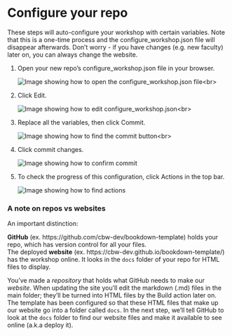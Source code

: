 # Configure your repo {#configure-details}
These steps will auto-configure your workshop with certain variables. Note that this is a one-time process and the configure_workshop.json file will disappear afterwards. Don't worry - if you have changes (e.g. new faculty) later on, you can always change the website.

1.  Open your new repo's configure_workshop.json file in your browser.

    ::: {.callout type="gray" title="See image" collapsible="true" style="plain" icon="fa-solid fa-image"}

    ![Image showing how to open the configure_workshop.json file](img/template/find-workshop_config.png)\<br>

    :::

2.  Click Edit.     

    ::: {.callout type="gray" title="See image" collapsible="true" style="plain" icon="fa-solid fa-image"}
    ![Image showing how to edit configure_workshop.json](img/template/edit-workshop_config.png)\<br>
    :::

3.  Replace all the variables, then click Commit.

    ::: {.callout type="gray" title="See image" collapsible="true" style="plain" icon="fa-solid fa-image"}
    ![Image showing how to find the commit button](img/template/commit-workshop_config-1.png)\<br>
    :::

4.  Click commit changes.

    ::: {.callout type="gray" title="See image" collapsible="true" style="plain" icon="fa-solid fa-image"}
    ![Image showing how to confirm commit](img/template/commit-workshop_config-2.png)\
    :::

5.  To check the progress of this configuration, click Actions in the top bar.

    ::: {.callout type="gray" title="See image" collapsible="true" style="plain" icon="fa-solid fa-image"}
    ![Image showing how to find actions](img/template/actions-menu.png)\
    :::

### A note on repos vs websites {#workshop-vs-repo}

An important distinction:  

**GitHub** (ex. https://github.com/cbw-dev/bookdown-template) holds your repo, which has version control for all your files.  
The deployed **website** (ex. https://cbw-dev.github.io/bookdown-template/) has the workshop online. It looks in the `docs` folder of your repo for HTML files to display.

:::: {.callout type="gray" title="More details" collapsible="true" style="plain" icon="true"}

You've made a *repository* that holds what GitHub needs to make our *website*. When updating the site you'll edit the markdown (.md) files in the main folder; they'll be turned into HTML files by the Build action later on. The template has been configured so that these HTML files that make up our website go into a folder called `docs`. In the next step, we'll tell GitHub to look at the `docs` folder to find our website files and make it available to see online (a.k.a deploy it). 
    
::::
